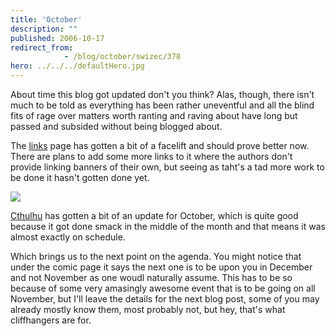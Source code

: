 ```yaml
---
title: 'October'
description: ""
published: 2006-10-17
redirect_from: 
            - /blog/october/swizec/378
hero: ../../../defaultHero.jpg
---
```


About time this blog got updated don't you think? Alas, though, there isn't much to be told as everything has been rather uneventful and all the blind fits of rage over matters worth ranting and raving about have long but passed and subsided without being blogged about.

The [links](http://swizec.com//index.php/mode=pages/submode=Links) page has gotten a bit of a facelift and should prove better now. There are plans to add some more links to it where the authors don't provide linking banners of their own, but seeing as taht's a tad more work to be done it hasn't gotten done yet.

![](/includes/editor_upload/Image/sneeks/05_prev.jpg)

[Cthulhu](http://swizec.com//index.php/mode=show_comics/comic=4) has gotten a bit of an update for October, which is quite good because it got done smack in the middle of the month and that means it was almost exactly on schedule.

Which brings us to the next point on the agenda. You might notice that under the comic page it says the next one is to be upon you in December and not November as one woudl naturally assume. This has to be so because of some very amasingly awesome event that is to be going on all November, but I'll leave the details for the next blog post, some of you may already mostly know them, most probably not, but hey, that's what cliffhangers are for.
